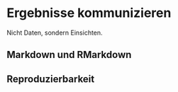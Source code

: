 # Ergebnisse kommunizieren


Nicht Daten, sondern Einsichten.


## Markdown und RMarkdown

## Reproduzierbarkeit